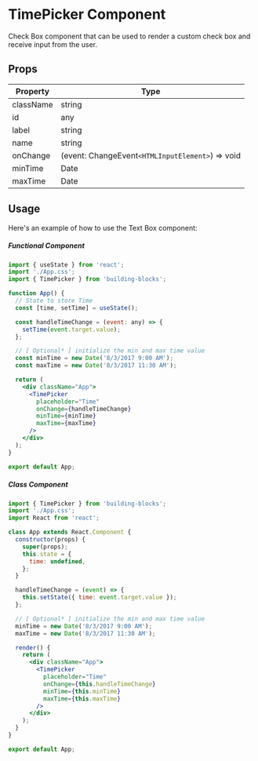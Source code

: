 # TimePicker Component

Check Box component that can be used to render a custom check box and receive input from the user.

## Props

| Property  | Type                                             |
| --------- | ------------------------------------------------ |
| className | string                                           |
| id        | any                                              |
| label     | string                                           |
| name      | string                                           |
| onChange  | (event: ChangeEvent`<HTMLInputElement>`) => void |
| minTime   | Date                                             |
| maxTime   | Date                                             |

## Usage

Here's an example of how to use the Text Box component:

##### Functional Component

```jsx copy filename="App.tsx"
import { useState } from 'react';
import './App.css';
import { TimePicker } from 'building-blocks';

function App() {
  // State to store Time
  const [time, setTime] = useState();

  const handleTimeChange = (event: any) => {
    setTime(event.target.value);
  };

  // [ Optional* ] initialize the min and max time value
  const minTime = new Date('8/3/2017 9:00 AM');
  const maxTime = new Date('8/3/2017 11:30 AM');

  return (
    <div className="App">
      <TimePicker
        placeholder="Time"
        onChange={handleTimeChange}
        minTime={minTime}
        maxTime={maxTime}
      />
    </div>
  );
}

export default App;
```

##### Class Component

```jsx copy filename="App.tsx"
import { TimePicker } from 'building-blocks';
import './App.css';
import React from 'react';

class App extends React.Component {
  constructor(props) {
    super(props);
    this.state = {
      time: undefined,
    };
  }

  handleTimeChange = (event) => {
    this.setState({ time: event.target.value });
  };

  // [ Optional* ] initialize the min and max time value
  minTime = new Date('8/3/2017 9:00 AM');
  maxTime = new Date('8/3/2017 11:30 AM');

  render() {
    return (
      <div className="App">
        <TimePicker
          placeholder="Time"
          onChange={this.handleTimeChange}
          minTime={this.minTime}
          maxTime={this.maxTime}
        />
      </div>
    );
  }
}

export default App;
```
